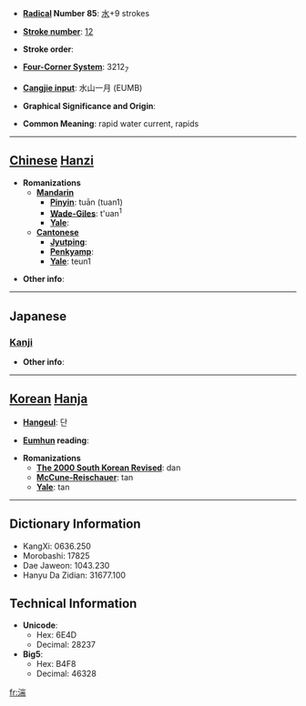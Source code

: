 * '''[[Wiktionary:Chinese radical index| Radical]] Number 85''': [[Wiktionary:Chinese radical index 水|水]]+9 strokes

* '''[[Wiktionary:Chinese total strokes index|Stroke number]]''': [[Wiktionary:Chinese total strokes index 12|12]]

* '''Stroke order''': 

* '''[[Wiktionary:Chinese four corner index|Four-Corner System]]''': 3212<sub>7</sub>

* '''[[Wiktionary:Chinese Cangjie index|Cangjie input]]''': 水山一月 (EUMB)

* '''Graphical Significance and Origin''': 

* '''Common Meaning''': rapid water current, rapids

----

== [[Chinese]] [[Hanzi]] ==

* '''Romanizations'''
** '''[[Mandarin]]'''
*** '''[[Pinyin]]''': tuān (tuan1)
*** '''[[Wade-Giles]]''': t'uan<sup>1</sup>
*** '''[[Yale]]''': 
** '''[[Cantonese]]'''
*** '''[[Jyutping]]''':
*** '''[[Penkyamp]]''': 
*** '''[[Yale]]''': teun1

* '''Other info''': 

----

==Japanese==
===[[Kanji]]===
{{kanji|on readings=[[たん]] (tan)|kun readings=[[はやせ]] (hayase), [[はやい]] (hayai)}}

* '''Other info''':  

----

== [[Korean]] [[Hanja]] ==

* '''[[Hangeul]]''': 단

* '''[[Eumhun]] reading''': 

* '''Romanizations'''
** '''[[The 2000 South Korean Revised Romanization|The 2000 South Korean Revised]]''': dan
** '''[[McCune-Reischauer]]''': tan
** '''[[Yale]]''': tan

----

== Dictionary Information ==

* KangXi: 0636.250
* Morobashi: 17825
* Dae Jaweon: 1043.230
* Hanyu Da Zidian: 31677.100

== Technical Information ==

* '''Unicode''':
** Hex: 6E4D
** Decimal: 28237
* '''Big5''':
** Hex: B4F8
** Decimal: 46328

[[fr:湍]]
